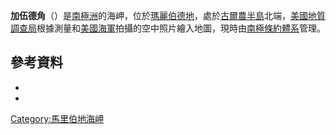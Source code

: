 {{coord|74|14|S|110|36|W|source:GNIS|display=title}}

'''加伍德角'''（{{lang-en|Garwood Point}}）是[[南極洲|南極洲]]的海岬，位於[[瑪麗伯德地|瑪麗伯德地]]，處於[[古爾農半島|古爾農半島]]北端，[[美國地質調查局|美國地質調查局]]根據測量和[[美國海軍|美國海軍]]拍攝的空中照片繪入地圖，現時由[[南極條約體系|南極條約體系]]管理。

==參考資料==
*{{cite gnis | type = antarid | id = 5505| name = Garwood Point | accessdate = 2012-04-17}}
*{{usgs-gazetteer|id=5505}}

{{DEFAULTSORT:Garwood Point}}
[[Category:馬里伯地海岬|Category:馬里伯地海岬]]


{{MarieByrdLand-geo-stub}}